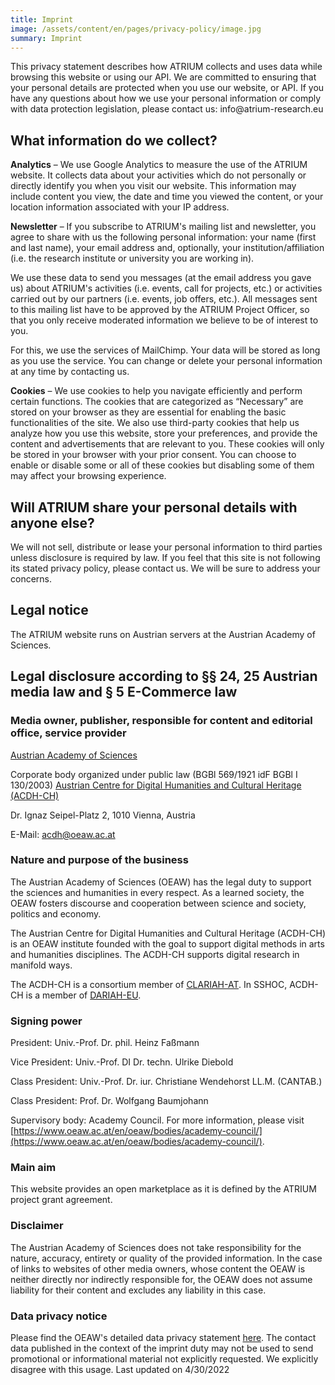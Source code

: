 ```yaml
---
title: Imprint
image: /assets/content/en/pages/privacy-policy/image.jpg
summary: Imprint
---
```

This privacy statement describes how ATRIUM collects and uses data while browsing this website or using our API. We are committed to ensuring that your personal details are protected when you use our website, or API. If you have any questions about how we use your personal information or comply with data protection legislation, please contact us: info\@atrium-research.eu

## What information do we collect?

**Analytics** – We use Google Analytics to measure the use of the ATRIUM website. It collects data about your activities which do not personally or directly identify you when you visit our website. This information may include content you view, the date and time you viewed the content, or your location information associated with your IP address.

**Newsletter** – If you subscribe to ATRIUM's mailing list and newsletter, you agree to share with us the following personal information: your name (first and last name), your email address and, optionally, your institution/affiliation (i.e. the research institute or university you are working in).

We use these data to send you messages (at the email address you gave us) about ATRIUM's activities (i.e. events, call for projects, etc.) or activities carried out by our partners (i.e. events, job offers, etc.). All messages sent to this mailing list have to be approved by the ATRIUM Project Officer, so that you only receive moderated information we believe to be of interest to you.

For this, we use the services of MailChimp. Your data will be stored as long as you use the service. You can change or delete your personal information at any time by contacting us.

**Cookies** – We use cookies to help you navigate efficiently and perform certain functions. The cookies that are categorized as “Necessary” are stored on your browser as they are essential for enabling the basic functionalities of the site. We also use third-party cookies that help us analyze how you use this website, store your preferences, and provide the content and advertisements that are relevant to you. These cookies will only be stored in your browser with your prior consent. You can choose to enable or disable some or all of these cookies but disabling some of them may affect your browsing experience.

## Will ATRIUM share your personal details with anyone else?

We will not sell, distribute or lease your personal information to third parties unless disclosure is required by law. If you feel that this site is not following its stated privacy policy, please contact us. We will be sure to address your concerns.

## Legal notice

The ATRIUM website runs on Austrian servers at the Austrian Academy of Sciences.

## Legal disclosure according to §§ 24, 25 Austrian media law and § 5 E-Commerce law

### Media owner, publisher, responsible for content and editorial office, service provider

[Austrian Academy of Sciences](https://www.oeaw.ac.at/en/)

Corporate body organized under public law (BGBl 569/1921 idF BGBl I 130/2003) [Austrian Centre for Digital Humanities and Cultural Heritage (ACDH-CH)](https://acdh.oeaw.ac.at/)

Dr. Ignaz Seipel-Platz 2, 1010 Vienna, Austria

E-Mail: [acdh@oeaw.ac.at](mailto:acdh@oeaw.ac.at)

### Nature and purpose of the business

The Austrian Academy of Sciences (OEAW) has the legal duty to support the sciences and humanities in every respect. As a learned society, the OEAW fosters discourse and cooperation between science and society, politics and economy.

The Austrian Centre for Digital Humanities and Cultural Heritage (ACDH-CH) is an OEAW institute founded with the goal to support digital methods in arts and humanities disciplines. The ACDH-CH supports digital research in manifold ways.

The ACDH-CH is a consortium member of [CLARIAH-AT](https://clariah.at/). In SSHOC, ACDH-CH is a member of [DARIAH-EU](https://www.dariah.eu/).

### Signing power

President: Univ.-Prof. Dr. phil. Heinz Faßmann

Vice President: Univ.-Prof. DI Dr. techn. Ulrike Diebold

Class President: Univ.-Prof. Dr. iur. Christiane Wendehorst LL.M. (CANTAB.)

Class President: Prof. Dr. Wolfgang Baumjohann

Supervisory body: Academy Council. For more information, please visit [https://www.oeaw.ac.at/en/oeaw/bodies/academy-council/](https://www.oeaw.ac.at/en/oeaw/bodies/academy-council/).

### Main aim

This website provides an open marketplace as it is defined by the ATRIUM project grant agreement.

### Disclaimer

The Austrian Academy of Sciences does not take responsibility for the nature, accuracy, entirety or quality of the provided information. In the case of links to websites of other media owners, whose content the OEAW is neither directly nor indirectly responsible for, the OEAW does not assume liability for their content and excludes any liability in this case.

### Data privacy notice

Please find the OEAW's detailed data privacy statement [here](https://www.oeaw.ac.at/en/oeaw/data-protection/). The contact data published in the context of the imprint duty may not be used to send promotional or informational material not explicitly requested. We explicitly disagree with this usage. Last updated on 4/30/2022
